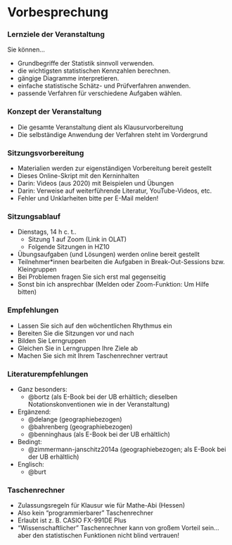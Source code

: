 # Vorbesprechung {-}

<!-- [Aufzeichung der Vorbesprechung am 12. April](https://video01.uni-frankfurt.de/Mediasite/Play/c5c5115e37f948d0bfeb9610d18427661d) -->

### Lernziele der Veranstaltung {-}

Sie können...

- Grundbegriffe der Statistik sinnvoll verwenden.
- die wichtigsten statistischen Kennzahlen berechnen.
- gängige Diagramme interpretieren.
- einfache statistische Schätz- und Prüfverfahren anwenden.
- passende Verfahren für verschiedene Aufgaben wählen.

### Konzept der Veranstaltung {-}

- Die gesamte Veranstaltung dient als Klausurvorbereitung
- Die selbständige Anwendung der Verfahren steht im Vordergrund

### Sitzungsvorbereitung {-}

- Materialien werden zur eigenständigen Vorbereitung bereit gestellt
- Dieses Online-Skript mit den Kerninhalten
- Darin: Videos (aus 2020) mit Beispielen und Übungen
- Darin: Verweise auf weiterführende Literatur, YouTube-Videos, etc.
- Fehler und Unklarheiten bitte per E-Mail melden!

### Sitzungsablauf {-}

- Dienstags, 14 h c.&nbsp;t..
  - Sitzung 1 auf Zoom (Link in OLAT)
  - Folgende Sitzungen in HZ10
- Übungsaufgaben (und Lösungen) werden online bereit gestellt
- Teilnehmer\*innen bearbeiten die Aufgaben in Break-Out-Sessions bzw. Kleingruppen
- Bei Problemen fragen Sie sich erst mal gegenseitig
- Sonst bin ich ansprechbar (Melden oder Zoom-Funktion: Um Hilfe bitten)

### Empfehlungen {-}

- Lassen Sie sich auf den wöchentlichen Rhythmus ein
- Bereiten Sie die Sitzungen vor und nach
- Bilden Sie Lerngruppen
<!-- - Melden Sie mir gerne Break-Out-Wünsche per E-Mail -->
- Gleichen Sie in Lerngruppen Ihre Ziele ab
- Machen Sie sich mit Ihrem Taschenrechner vertraut

### Literaturempfehlungen {-}

- Ganz besonders:
  - @bortz (als E-Book bei der UB erhältlich; dieselben Notationskonventionen wie in der Veranstaltung)
- Ergänzend:
  - @delange (geographiebezogen)
  - @bahrenberg (geographiebezogen)
  - @benninghaus (als E-Book bei der UB erhältlich)
- Bedingt:
  - @zimmermann-janschitz2014a (geographiebezogen; als E-Book bei der UB erhältlich)
- Englisch:
  - @burt

### Taschenrechner {-}

- Zulassungsregeln für Klausur wie für Mathe-Abi (Hessen)
- Also kein "programmierbarer" Taschenrechner
- Erlaubt ist z. B. CASIO FX-991DE Plus
- "Wissenschaftlicher" Taschenrechner kann von großem Vorteil sein... aber den statistischen Funktionen nicht blind vertrauen!
